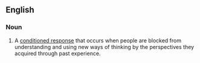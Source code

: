 ==English==

===Noun===
{{en-noun|-}}

# {{lb|en|psychology}} A [[conditioned response]] that occurs when people are blocked from understanding and using new ways of thinking by the perspectives they acquired through past experience.